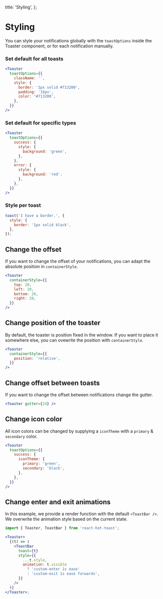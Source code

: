 
  title: 'Styling',
};


# Styling

You can style your notifications globally with the `toastOptions` inside the Toaster component, or for each notification manually.

### Set default for all toasts

```jsx
<Toaster
  toastOptions={{
    className: '',
    style: {
      border: '1px solid #713200',
      padding: '16px',
      color: '#713200',
    },
  }}
/>
```

### Set default for specific types

```jsx
<Toaster
  toastOptions={{
    success: {
      style: {
        background: 'green',
      },
    },
    error: {
      style: {
        background: 'red',
      },
    },
  }}
/>
```

### Style per toast

```jsx
toast('I have a border.', {
  style: {
    border: '1px solid black',
  },
});
```

## Change the offset

If you want to change the offset of your notifications, you can adapt the absolute position in `containerStyle`.

```jsx
<Toaster
  containerStyle={{
    top: 20,
    left: 20,
    bottom: 20,
    right: 20,
  }}
/>
```

## Change position of the toaster

By default, the toaster is position fixed in the window. If you want to place it somewhere else, you can ovewrite the position with `containerStyle`.

```jsx
<Toaster
  containerStyle={{
    position: 'relative',
  }}
/>
```

## Change offset between toasts

If you want to change the offset between notifications change the gutter.

```jsx
<Toaster gutter={24} />
```

## Change icon color

All icon colors can be changed by supplying a `iconTheme` with a `primary` & `secondary` color.

```jsx
<Toaster
  toastOptions={{
    success: {
      iconTheme: {
        primary: 'green',
        secondary: 'black',
      },
    },
  }}
/>
```

## Change enter and exit animations

In this example, we provide a render function with the default `<ToastBar />`. We overwrite the animation style based on the current state.

```jsx
import { Toaster, ToastBar } from 'react-hot-toast';

<Toaster>
  {(t) => (
    <ToastBar
      toast={t}
      style={{
        ...t.style,
        animation: t.visible
          ? 'custom-enter 1s ease'
          : 'custom-exit 1s ease forwards',
      }}
    />
  )}
</Toaster>;
```
